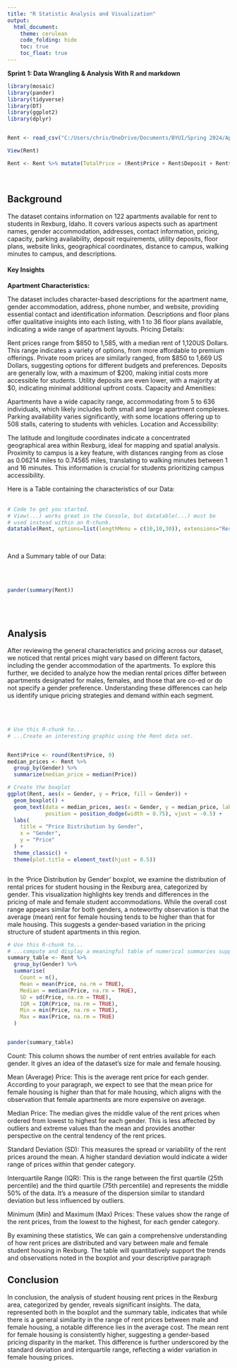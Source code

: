 ```yaml
---
title: "R Statistic Analysis and Visualization"
output: 
  html_document:
    theme: cerulean
    code_folding: hide
    toc: true
    toc_float: true
---
```



**Sprint 1: Data Wrangling & Analysis With R and markdown**

```r

library(mosaic)
library(pander)
library(tidyverse)
library(DT) 
library(ggplot2)
library(dplyr)


Rent <- read_csv("C:/Users/chris/OneDrive/Documents/BYUI/Spring 2024/Applied Programming CSE-310/Sprint 1/R Statistic Analysis and Visualization/Rent.csv")

View(Rent)

Rent <- Rent %>% mutate(TotalPrice = (Rent$Price + Rent$Deposit + Rent$UtilityDeposit))


```

<br />

## Background

The dataset contains information on 122 apartments available for rent to students in Rexburg, Idaho. It covers various aspects such as apartment names, gender accommodation, addresses, contact information, pricing, capacity, parking availability, deposit requirements, utility deposits, floor plans, website links, geographical coordinates, distance to campus, walking minutes to campus, and descriptions.

#### Key Insights
__Apartment Characteristics:__

The dataset includes character-based descriptions for the apartment name, gender accommodation, address, phone number, and website, providing essential contact and identification information.
Descriptions and floor plans offer qualitative insights into each listing, with 1 to 36 floor plans available, indicating a wide range of apartment layouts.
Pricing Details:

Rent prices range from $850 to 1,585, with a median rent of 1,120US Dollars. This range indicates a variety of options, from more affordable to premium offerings.
Private room prices are similarly ranged, from $850 to 1,669 US Dollars, suggesting options for different budgets and preferences.
Deposits are generally low, with a maximum of $200, making initial costs more accessible for students.
Utility deposits are even lower, with a majority at $0, indicating minimal additional upfront costs.
Capacity and Amenities:

Apartments have a wide capacity range, accommodating from 5 to 636 individuals, which likely includes both small and large apartment complexes.
Parking availability varies significantly, with some locations offering up to 508 stalls, catering to students with vehicles.
Location and Accessibility:

The latitude and longitude coordinates indicate a concentrated geographical area within Rexburg, ideal for mapping and spatial analysis.
Proximity to campus is a key feature, with distances ranging from as close as 0.06214 miles to 0.74565 miles, translating to walking minutes between 1 and 16 minutes. This information is crucial for students prioritizing campus accessibility.


Here is a Table containing the characteristics of our Data:
<br />
<br />

```r
# Code to get you started. 
# View(...) works great in the Console, but datatable(...) must be
# used instead within an R-chunk.
datatable(Rent, options=list(lengthMenu = c(10,10,30)), extensions="Responsive")


```

<br />

And a Summary table of our Data:

<br />
<br />
```r
pander(summary(Rent))
```
<br />
<br />

## Analysis

<!-- Present an interesting graphic using the Rent data set. Do not create the same graphics that are shown in the [Good Example Analysis](./Analyses/StudentHousing.html), but you can certainly use those graphics as a guide to inspire you on what to do yourself. -->
After reviewing the general characteristics and pricing across our dataset, we noticed that rental prices might vary based on different factors, including the gender accommodation of the apartments. To explore this further, we decided to analyze how the median rental prices differ between apartments designated for males, females, and those that are co-ed or do not specify a gender preference. Understanding these differences can help us identify unique pricing strategies and demand within each segment.

<br />
<br />

```r
# Use this R-chunk to...
# ...Create an interesting graphic using the Rent data set.


Rent$Price <- round(Rent$Price, 0)
median_prices <- Rent %>%
  group_by(Gender) %>%
  summarize(median_price = median(Price))

# Create the boxplot
ggplot(Rent, aes(x = Gender, y = Price, fill = Gender)) + 
  geom_boxplot() + 
  geom_text(data = median_prices, aes(x = Gender, y = median_price, label = round(median_price, 2)), 
            position = position_dodge(width = 0.75), vjust = -0.5) +
  labs(
    title = "Price Distribution by Gender",
    x = "Gender",
    y = "Price"
  ) + 
  theme_classic() +
  theme(plot.title = element_text(hjust = 0.5))



```


<!-- Write a few statements here that explain your graphic and what it shows. -->

In the 'Price Distribution by Gender' boxplot, we examine the distribution of rental prices for student housing in the Rexburg area, categorized by gender. This visualization highlights key trends and differences in the pricing of male and female student accommodations. While the overall cost range appears similar for both genders, a noteworthy observation is that the average (mean) rent for female housing tends to be higher than that for male housing. This suggests a gender-based variation in the pricing structure of student apartments in this region. 




```r
# Use this R-chunk to...
# ...compute and display a meaningful table of numerical summaries supporting your above graphic.
summary_table <- Rent %>%
  group_by(Gender) %>%
  summarise(
    Count = n(),
    Mean = mean(Price, na.rm = TRUE),
    Median = median(Price, na.rm = TRUE),
    SD = sd(Price, na.rm = TRUE),
    IQR = IQR(Price, na.rm = TRUE),
    Min = min(Price, na.rm = TRUE),
    Max = max(Price, na.rm = TRUE)
  )


pander(summary_table)
```

<!-- Write a few statements here that introduce your table of numerical summaries and what they show. -->

Count: This column shows the number of rent entries available for each gender. It gives an idea of the dataset's size for male and female housing.

Mean (Average) Price: This is the average rent price for each gender. According to your paragraph, we expect to see that the mean price for female housing is higher than that for male housing, which aligns with the observation that female apartments are more expensive on average.

Median Price: The median gives the middle value of the rent prices when ordered from lowest to highest for each gender. This is less affected by outliers and extreme values than the mean and provides another perspective on the central tendency of the rent prices.

Standard Deviation (SD): This measures the spread or variability of the rent prices around the mean. A higher standard deviation would indicate a wider range of prices within that gender category.

Interquartile Range (IQR): This is the range between the first quartile (25th percentile) and the third quartile (75th percentile) and represents the middle 50% of the data. It's a measure of the dispersion similar to standard deviation but less influenced by outliers.

Minimum (Min) and Maximum (Max) Prices: These values show the range of the rent prices, from the lowest to the highest, for each gender category.

By examining these statistics, We can gain a comprehensive understanding of how rent prices are distributed and vary between male and female student housing in Rexburg. The table will quantitatively support the trends and observations noted in the boxplot and your descriptive paragraph


## Conclusion

In conclusion, the analysis of student housing rent prices in the Rexburg area, categorized by gender, reveals significant insights. The data, represented both in the boxplot and the summary table, indicates that while there is a general similarity in the range of rent prices between male and female housing, a notable difference lies in the average cost. The mean rent for female housing is consistently higher, suggesting a gender-based pricing disparity in the market. This difference is further underscored by the standard deviation and interquartile range, reflecting a wider variation in female housing prices.
